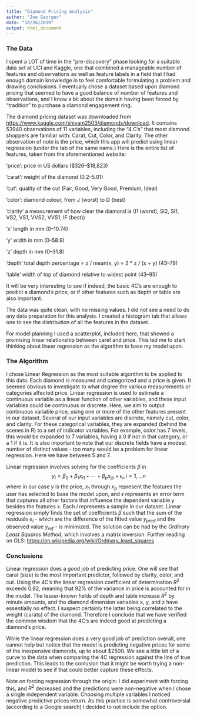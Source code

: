```yaml
---
title: "Diamond Pricing Analysis"
author: "Joe Georger"
date: "10/26/2019"
output: html_document
---
```

### The Data
I spent a LOT of time in the "pre-discovery" phase looking for a suitable data set at UCI and Kaggle, one that combined a manageable number of features and observations as well as feature labels in a field that I had enough domain knowledge in to feel comfortable formulating a problem and drawing conclusions. I eventually chose a dataset based upon diamond pricing that seemed to have a good balance of number of features and observations, and I know a bit about the domain having been forced by "tradition" to purchase a diamond engagement ring.

The diamond pricing dataset was downloaded from <https://www.kaggle.com/shivam2503/diamonds/download>. It contains 53940 observations of 11 variables, including the "4 C's" that most diamond shoppers are familiar with: Carat, Cut, Color, and Clarity. The other observation of note is the price, which this app will predict using linear regression (under the tab of the same name.) Here is the entire list of features, taken from the aforementioned website:

'price': price in US dollars (\$326--\$18,823)

'carat': weight of the diamond (0.2--5.01)

'cut': quality of the cut (Fair, Good, Very Good, Premium, Ideal)

'color': diamond colour, from J (worst) to D (best)

'clarity' a measurement of how clear the diamond is (I1 (worst), SI2, SI1, VS2, VS1, VVS2, VVS1, IF (best))

'x' length in mm (0--10.74)

'y' width in mm (0--58.9)

'z' depth in mm (0--31.8)

'depth' total depth percentage = z / mean(x, y) = 2 * z / (x + y) (43--79)

'table' width of top of diamond relative to widest point (43--95)

It will be very interesting to see if indeed, the basic 4C's are enough to predict a diamond's price, or if other features such as depth or table are also important.

The data was quite clean, with no missing values. I did not see a need to do any data preparation for this analysis. I created a histogram tab that allows one to see the distribution of all the features in the dataset.

For model planning I used a scatterplot, included here, that showed a promising linear relationship between caret and price. This led me to start thinking about linear regression as the algorithm to base my model upon.

### The Algorithm
I chose Linear Regression as the most suitable algorithm to be applied to this data. Each diamond is measured and categorized and a price is given. It seemed obvious to investigate to what degree the various measurements or categories affected price. Linear regression is used to estimate a continuous variable as a linear function of other variables, and these input variables could be continuous or discrete. Here, we aim to output continuous variable price, using one or more of the other features present in our dataset. Several of our input variables are discrete, namely cut, color, and clarity. For these categorical variables, they are expanded (behind the scenes in R) to a set of indicator variables. For example, color has 7 levels, this would be expanded to 7 variables, having a 0 if not in that category, or a 1 if it is. It is also important to note that our discrete fields have a modest number of distinct values - too many would be a problem for linear regression. Here we have between 5 and 7.

Linear regression involves solving for the coefficients $\beta$ in
$$y_{i}=\beta_{0}+\beta_{1}x_{i1}+\cdots+\beta_{p}x_{ip}+\epsilon_{i}, i=1,...n$$
where in our case $y$ is the price, $x_{1}$ through $x_{p}$ represent the features the user has selected to base the model upon, and $\epsilon$ represents an error term that captures all other factors that influence the dependent variable y besides the features x. Each $i$ represents a sample in our dataset. Linear regression simply finds the set of coefficients $\beta$ such that the sum of the residuals $e_{i}$ - which are the difference of the fitted value $y_{pred}$ and the observed value $y_{ref}$ - is minimized. The solution can be had by the *Ordinary Least Squares Method*, which involves a matrix inversion. Further reading on OLS: <https://en.wikipedia.org/wiki/Ordinary_least_squares>

### Conclusions
Linear regression does a good job of predicting price. One will see that carat (size) is the most important predictor, followed by clarity, color, and cut. Using the 4C's the linear regression coefficient of determination $R^2$ exceeds 0.92, meaning that 92% of the variance in price is accounted for in the model. The lesser-known fields of depth and table increase $R^2$ by minute amounts, and the diamond dimension variables x, y, and z have essentially no effect. I suspect certainly the latter being correlated to the weight (carats) of the diamond. Therefore I conclude that we have verified the common wisdom that the 4C's are indeed good at predicting a diamond's price.

While the linear regression does a very good job of prediction overall, one cannot help but notice that the model is predicting negative prices for some of the inexpensive diamonds, up to about $2500. We see a little bit of a curve to the data when comparing the 4C regression against the line of true prediction. This leads to the conlusion that it might be worth trying a non-linear model to see if that could better capture these effects.

Note on forcing regression through the origin: I did experiment with forcing this, and $R^2$ decreased and the predictions were non-negative when I chose a single independent variable. Choosing multiple variables I noticed negative predictive prices return. As this practice is somewhat controversial (according to a Google search) I decided to not include the option.
